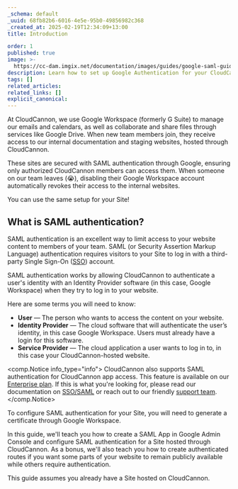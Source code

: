 ```yaml
---
_schema: default
_uuid: 68fb82b6-6016-4e5e-95b0-49856982c368
_created_at: 2025-02-19T12:34:09+13:00
title: Introduction

order: 1
published: true
image: >-
  https://cc-dam.imgix.net/documentation/images/guides/google-saml-guide/CloudCannon-Documentation-Google-SAML-Guide.png
description: Learn how to set up Google Authentication for your CloudCannon Sites.
tags: []
related_articles:
related_links: []
explicit_canonical:
---
```

At CloudCannon, we use Google Workspace (formerly G Suite) to manage our emails and calendars, as well as collaborate and share files through services like Google Drive. When new team members join, they receive access to our internal documentation and staging websites, hosted through CloudCannon.

These sites are secured with SAML authentication through Google, ensuring only authorized CloudCannon members can access them. When someone on our team leaves (😭), disabling their Google Workspace account automatically revokes their access to the internal websites.

You can use the same setup for your Site!

## What is SAML authentication?

SAML authentication is an excellent way to limit access to your website content to members of your team. SAML (or Security Assertion Markup Language) authentication requires visitors to your Site to log in with a third-party Single Sign-On ([SSO](/documentation/articles/what-is-sso-saml/)) account.

SAML authentication works by allowing CloudCannon to authenticate a user's identity with an Identity Provider software (in this case, Google Workspace) when they try to log in to your website.

Here are some terms you will need to know:

* **User** — The person who wants to access the content on your website.
* **Identity Provider** — The cloud software that will authenticate the user’s identity, in this case Google Workspace. Users must already have a login for this software.
* **Service Provider** — The cloud application a user wants to log in to, in this case your CloudCannon-hosted website.

<comp.Notice info_type="info">
  CloudCannon also supports SAML authentication for CloudCannon app access. This feature is available on our [Enterprise plan](/pricing/). If this is what you're looking for, please read our documentation on [SSO/SAML](/documentation/articles/what-is-sso-saml/) or reach out to our friendly [support team](/support/).
</comp.Notice>

To configure SAML authentication for your Site, you will need to generate a certificate through Google Workspace.

In this guide, we'll teach you how to create a SAML App in Google Admin Console and configure SAML authentication for a Site hosted through CloudCannon. As a bonus, we'll also teach you how to create authenticated routes if you want some parts of your website to remain publicly available while others require authentication.

This guide assumes you already have a Site hosted on CloudCannon.